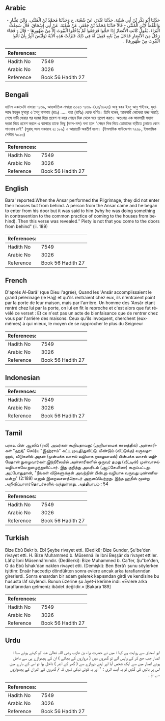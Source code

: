 ## Arabic


<div dir="rtl" lang="ar" style={{fontSize:'larger',backgroundColor:'#f8f9fa',padding:20}}>
حَدَّثَنَا أَبُو بَكْرِ بْنُ أَبِي شَيْبَةَ، حَدَّثَنَا غُنْدَرٌ، عَنْ شُعْبَةَ، ح وَحَدَّثَنَا مُحَمَّدُ بْنُ الْمُثَنَّى، وَابْنُ بَشَّارٍ - وَاللَّفْظُ لاِبْنِ الْمُثَنَّى - قَالاَ حَدَّثَنَا مُحَمَّدُ بْنُ جَعْفَرٍ، عَنْ شُعْبَةَ، عَنْ أَبِي إِسْحَاقَ، قَالَ سَمِعْتُ الْبَرَاءَ، يَقُولُ كَانَتِ الأَنْصَارُ إِذَا حَجُّوا فَرَجَعُوا لَمْ يَدْخُلُوا الْبُيُوتَ إِلاَّ مِنْ ظُهُورِهَا - قَالَ - فَجَاءَ رَجُلٌ مِنَ الأَنْصَارِ فَدَخَلَ مِنْ بَابِهِ فَقِيلَ لَهُ فِي ذَلِكَ فَنَزَلَتْ هَذِهِ الآيَةُ ‏(‏وَلَيْسَ الْبِرُّ بِأَنْ تَأْتُوا الْبُيُوتَ مِنْ ظُهُورِهَا‏)‏ ‏.‏
</div>
<div style={{backgroundColor:'#f8f9fa',padding:20, marginBottom: 10}}><table> <thead> <tr> <th>References:</th> <th></th> </tr> </thead> <tbody><tr><td>Hadith No</td><td>7549</td></tr><tr><td>Arabic No</td><td>3026</td></tr><tr><td>Reference</td><td>Book 56 Hadith 27</td></tr></tbody></table></div>

## Bengali


<div dir="ltr" lang="bn" style={{fontSize:'larger',backgroundColor:'#f8f9fa',padding:20}}>
হাদিস একাডেমি নাম্বারঃ ৭৪৩৯, আন্তর্জাতিক নাম্বারঃ ৩০২৬ ৭৪৩৯-(২৩/৩০২৬) আবু বকর ইবনু আবু শাইবাহ, মুহাম্মাদ ইবনুল মুসান্না ও ইবনু বাশশার (রহঃ) ..... বারা (রাযিঃ) থেকে বর্ণিত। তিনি বলেন, আনসারী লোকেরা হজ্জ সমাপ্তি শেষে বাড়ী ফেরার পর দরজা দিয়ে প্রবেশ না করে পেছন দিক থেকে ঘরে প্রবেশ করত। অতঃপর এক আনসারী সহাবা দরজা দিয়ে প্রবেশ করলে এ ব্যাপারে তাকে কিছু (ভাল-মন্দ) বলা হলে "পেছন দিক দিয়ে তোমাদের বাড়ীতে ঢুকাতে কোন সাওয়াব নেই" (সুরাহ্ আল বাকারাহ ২ঃ ১৮৯) এ আয়াতটি অবতীর্ণ হলো। (ইসলামিক ফাউন্ডেশন ৭২৬৮, ইসলামিক সেন্টার ৭৩২৩)
</div>
<div style={{backgroundColor:'#f8f9fa',padding:20, marginBottom: 10}}><table> <thead> <tr> <th>References:</th> <th></th> </tr> </thead> <tbody><tr><td>Hadith No</td><td>7549</td></tr><tr><td>Arabic No</td><td>3026</td></tr><tr><td>Reference</td><td>Book 56 Hadith 27</td></tr></tbody></table></div>

## English


<div dir="ltr" lang="en" style={{fontSize:'larger',backgroundColor:'#f8f9fa',padding:20}}>
Bara' reported:When the Ansar performed the Pilgrimage, they did not enter their houses but from behind. A person from the Ansar came and he began to enter from his door but it was said to him (why he was doing something in contravention to the common practice of coming to the houses from behind). Then this verse was revealed." Piety is not that you come to the doors from behind" (ii. 189)
</div>
<div style={{backgroundColor:'#f8f9fa',padding:20, marginBottom: 10}}><table> <thead> <tr> <th>References:</th> <th></th> </tr> </thead> <tbody><tr><td>Hadith No</td><td>7549</td></tr><tr><td>Arabic No</td><td>3026</td></tr><tr><td>Reference</td><td>Book 56 Hadith 27</td></tr></tbody></table></div>

## French


<div dir="ltr" lang="fr" style={{fontSize:'larger',backgroundColor:'#f8f9fa',padding:20}}>
D'après Al-Barâ' (que Dieu l'agrée), Quand les 'Ansâr accomplissaient le grand pèlerinage (le Hajj) et qu'ils rentraient chez eux, ils n'entraient point par la porte de leur maison, mais par l'arrière. Un homme des 'Ansâr étant rentré chez lui par la porte, on lui en fit le reproche et c'est alors que fut révélé ce verset : Et ce n'est pas un acte de bienfaisance que de rentrer chez vous par l'arrière des maisons. Ceux qu'ils invoquent, cherchent (eux-mêmes) à qui mieux, le moyen de se rapprocher le plus du Seigneur
</div>
<div style={{backgroundColor:'#f8f9fa',padding:20, marginBottom: 10}}><table> <thead> <tr> <th>References:</th> <th></th> </tr> </thead> <tbody><tr><td>Hadith No</td><td>7549</td></tr><tr><td>Arabic No</td><td>3026</td></tr><tr><td>Reference</td><td>Book 56 Hadith 27</td></tr></tbody></table></div>

## Indonesian


<div dir="ltr" lang="id" style={{fontSize:'larger',backgroundColor:'#f8f9fa',padding:20}}>

</div>
<div style={{backgroundColor:'#f8f9fa',padding:20, marginBottom: 10}}><table> <thead> <tr> <th>References:</th> <th></th> </tr> </thead> <tbody><tr><td>Hadith No</td><td>7549</td></tr><tr><td>Arabic No</td><td>3026</td></tr><tr><td>Reference</td><td>Book 56 Hadith 27</td></tr></tbody></table></div>

## Tamil


<div dir="ltr" lang="ta" style={{fontSize:'larger',backgroundColor:'#f8f9fa',padding:20}}>
பராஉ பின் ஆஸிப் (ரலி) அவர்கள் கூறியதாவது: (அறியாமைக் காலத்தில்) அன்சாரிகள் "ஹஜ்" செய்(ய "இஹ்ராம்" கட்டி முடித்)துவிட்டு, மீண்டும் (வீட்டுக்கு) வருவதானால், வீடுகளில் அதன் (முன்பக்க வாசல் வழியாக நுழையாமல்) பின்பக்க வாசல் வழியேதான் நுழைவார்கள்.இந்நிலையில் அன்சாரிகளில் ஒருவர் தமது (வீட்டின்) முன்வாசல் வழியாகவே நுழைந்துவிட்டார். இது குறித்து அவரிடம் (ஆட்சேபணை) கூறப்பட்டது. அப்போதுதான், "நீங்கள் வீடுகளுக்குள் அவற்றின் பின்புற வழியாக வருவது புண்ணியமன்று" (2:189) எனும் இறைவசனத்தொடர் அருளப்பெற்றது. இந்த ஹதீஸ் மூன்று அறிவிப்பாளர்தொடர்களில் வந்துள்ளது. அத்தியாயம் : 54
</div>
<div style={{backgroundColor:'#f8f9fa',padding:20, marginBottom: 10}}><table> <thead> <tr> <th>References:</th> <th></th> </tr> </thead> <tbody><tr><td>Hadith No</td><td>7549</td></tr><tr><td>Arabic No</td><td>3026</td></tr><tr><td>Reference</td><td>Book 56 Hadith 27</td></tr></tbody></table></div>

## Turkish


<div dir="ltr" lang="tr" style={{fontSize:'larger',backgroundColor:'#f8f9fa',padding:20}}>
Bize Ebû Bekr b. Ebî Şeybe rivayet etti. (Dediki): Bize Gunder, Şu'be'den rivayet etti. H. Bize Muhammed b. Müsennâ ile İbni Beşşâr da rivayet ettiler. Lâfız İbni Müsennâ'nındır. (Dedilerki): Bize Muhammed b. Ca'fer, Şu"be'den, O da Ebû İshak'dan naklen rivayet etti. (Demişki): Ben Berâ'ı şunu söylerken işittim: Ensâr haccedip döndükten sonra evlere ancak arka taraflarından girerlerdi. Sonra ensardan bir adam gelerek kapısından girdi ve kendisine bu hususta lâf söylendi. Bunun üzerine şu âyet-i kerîme indi: «Evlere arka taraflarından gelmeniz ibâdet değildir.» [Bakara 189]
</div>
<div style={{backgroundColor:'#f8f9fa',padding:20, marginBottom: 10}}><table> <thead> <tr> <th>References:</th> <th></th> </tr> </thead> <tbody><tr><td>Hadith No</td><td>7549</td></tr><tr><td>Arabic No</td><td>3026</td></tr><tr><td>Reference</td><td>Book 56 Hadith 27</td></tr></tbody></table></div>

## Urdu


<div dir="rtl" lang="ur" style={{fontSize:'larger',backgroundColor:'#f8f9fa',padding:20}}>
ابو اسحاق سے روایت ہے کہا : میں نے حضرت براء بن عازب رضی اللہ تعالیٰ عنہ کو کہتے ہوئے سنا : انصار جب حج کر کے واپس آتے تو گھروں میں ( دروازوں کے بجائے ) ان کے پچھواڑے ہی سے داخل ہوتے انصار میں سے ایک شخص آیا اور اپنے دروازے سے ( گھر کے اندر ) داخل ہوا تو اس کے بارے میں اس پر باتیں کی گئیں تو یہ آیت اتری : " اور یہ کوئی نیکی نہیں کہ تم گھروں کے اندران کے پچھواڑوں سے آؤ ۔
</div>
<div style={{backgroundColor:'#f8f9fa',padding:20, marginBottom: 10}}><table> <thead> <tr> <th>References:</th> <th></th> </tr> </thead> <tbody><tr><td>Hadith No</td><td>7549</td></tr><tr><td>Arabic No</td><td>3026</td></tr><tr><td>Reference</td><td>Book 56 Hadith 27</td></tr></tbody></table></div>